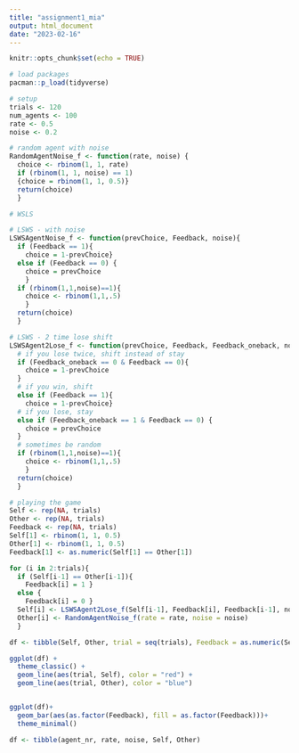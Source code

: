 ```yaml
---
title: "assignment1_mia"
output: html_document
date: "2023-02-16"
---
```


```r
knitr::opts_chunk$set(echo = TRUE)
```


```r
# load packages
pacman::p_load(tidyverse)
```

```r
# setup 
trials <- 120
num_agents <- 100
rate <- 0.5
noise <- 0.2


```

```r
# random agent with noise
RandomAgentNoise_f <- function(rate, noise) {
  choice <- rbinom(1, 1, rate)
  if (rbinom(1, 1, noise) == 1) 
  {choice = rbinom(1, 1, 0.5)}
  return(choice)
  }

```

```r
# WSLS

```

```r
# LSWS - with noise 
LSWSAgentNoise_f <- function(prevChoice, Feedback, noise){ 
  if (Feedback == 1){
    choice = 1-prevChoice} 
  else if (Feedback == 0) {
    choice = prevChoice 
    }
  if (rbinom(1,1,noise)==1){
    choice <- rbinom(1,1,.5)
    }
  return(choice) 
  }

```

```r
# LSWS - 2 time lose shift 
LSWSAgent2Lose_f <- function(prevChoice, Feedback, Feedback_oneback, noise){ 
  # if you lose twice, shift instead of stay
  if (Feedback_oneback == 0 & Feedback == 0){
    choice = 1-prevChoice
  }
  # if you win, shift
  else if (Feedback == 1){
    choice = 1-prevChoice}
  # if you lose, stay 
  else if (Feedback_oneback == 1 & Feedback == 0) {
    choice = prevChoice 
  }
  # sometimes be random 
  if (rbinom(1,1,noise)==1){
    choice <- rbinom(1,1,.5)
    }
  return(choice) 
  }

```


```r
# playing the game
Self <- rep(NA, trials) 
Other <- rep(NA, trials) 
Feedback <- rep(NA, trials)
Self[1] <- rbinom(1, 1, 0.5)
Other[1] <- rbinom(1, 1, 0.5)
Feedback[1] <- as.numeric(Self[1] == Other[1])

for (i in 2:trials){ 
  if (Self[i-1] == Other[i-1]){ 
    Feedback[i] = 1 } 
  else {
    Feedback[i] = 0 } 
  Self[i] <- LSWSAgent2Lose_f(Self[i-1], Feedback[i], Feedback[i-1], noise ) 
  Other[i] <- RandomAgentNoise_f(rate = rate, noise = noise) 
  }


```

```r
df <- tibble(Self, Other, trial = seq(trials), Feedback = as.numeric(Self==Other)) 

ggplot(df) + 
  theme_classic() + 
  geom_line(aes(trial, Self), color = "red") + 
  geom_line(aes(trial, Other), color = "blue")


ggplot(df)+
  geom_bar(aes(as.factor(Feedback), fill = as.factor(Feedback)))+
  theme_minimal()
```

```r



df <- tibble(agent_nr, rate, noise, Self, Other)
```

